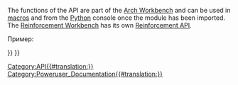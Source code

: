 <languages/>
{{VeryImportantMessage|(November 2018) The Arch API is listed in the [https://www.freecadweb.org/api autogenerated API documentation].}}

The functions of the API are part of the [[Arch_Workbench|Arch Workbench]] and can be used in [[Macros|macros]] and from the [[Python|Python]] console once the {{incode|Arch}} module has been imported. The [[Reinforcement_Workbench|Reinforcement Workbench]] has its own [[Reinforcement_API|Reinforcement API]].

Пример:
{{Code|code=
import FreeCAD, Draft, Arch

p1 = FreeCAD.Vector(0, 0, 0)
p2 = FreeCAD.Vector(2000, 0, 0)
baseline = Draft.makeLine(p1, p2)

Arch.makeWall(baseline, length=None, width=200, height=2000)
}}

{{BIM_Tools_navi{{#translation:}}}}
{{Userdocnavi{{#translation:}}}}
[[Category:API{{#translation:}}]]
[[Category:Poweruser_Documentation{{#translation:}}]]